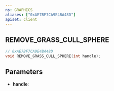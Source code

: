 ```yaml
---
ns: GRAPHICS
aliases: ["0xAE7BF7CA9E4BA48D"]
apiset: client
---
```

## REMOVE_GRASS_CULL_SPHERE

```c
// 0xAE7BF7CA9E4BA48D
void REMOVE_GRASS_CULL_SPHERE(int handle);
```


## Parameters
* **handle**: